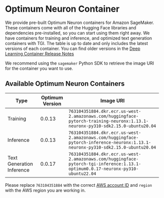 <!--Copyright 2023 The HuggingFace Team. All rights reserved.

Licensed under the Apache License, Version 2.0 (the "License"); you may not use this file except in compliance with
the License. You may obtain a copy of the License at

http://www.apache.org/licenses/LICENSE-2.0

Unless required by applicable law or agreed to in writing, software distributed under the License is distributed on
an "AS IS" BASIS, WITHOUT WARRANTIES OR CONDITIONS OF ANY KIND, either express or implied. See the License for the
specific language governing permissions and limitations under the License.
-->

# Optimum Neuron Container 

We provide pre-built Optimum Neuron containers for Amazon SageMaker. These containers come with all of the Hugging Face libraries and dependencies pre-installed, so you can start using them right away.
We have containers for training and inference, and optimized text generation containers with TGI. The table is up to date and only includes the latest versions of each container. You can find older versions in the [Deep Learning Container Release Notes](https://github.com/aws/deep-learning-containers/releases?q=hf-neuronx&expanded=true)

We recommend using the `sagemaker` Python SDK to retrieve the image URI for the container you want to use. 

## Available Optimum Neuron Containers

| Type                       | Optimum Version | Image URI                                   |
|-----------------------------|-----------------|---------------------------------------------|
| Training  | 0.0.13           | `763104351884.dkr.ecr.us-west-2.amazonaws.com/huggingface-pytorch-training-neuronx:1.13.1-neuronx-py310-sdk2.15.0-ubuntu20.04`   |
| Inference      | 0.0.13           | `763104351884.dkr.ecr.us-west-2.amazonaws.com/huggingface-pytorch-inference-neuronx:1.13.1-neuronx-py310-sdk2.15.0-ubuntu20.04`      |
| Text Generation Inference        | 0.0.17           | `763104351884.dkr.ecr.us-west-2.amazonaws.com/huggingface-pytorch-tgi-inference:1.13.1-optimum0.0.17-neuronx-py310-ubuntu22.04`        |


Please replace `763104351884` with the correct [AWS account ID](https://github.com/aws/sagemaker-python-sdk/blob/master/src/sagemaker/image_uri_config/huggingface-neuronx.json) and `region` with the AWS region you are working in. 